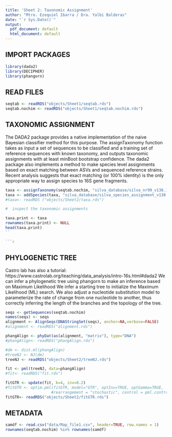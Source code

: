 ```yaml
---
title: 'Sheet 2: Taxonomic Assignment'
author: "Mtro. Ezequiel Ibarra / Dra. Yalbi Balderas"
date: "`r Sys.Date()`"
output:
  pdf_document: default
  html_document: default
---
```


## IMPORT PACKAGES

```r
library(dada2)
library(DECIPHER)  
library(phangorn)
```

## READ FILES

```r
seqtab <- readRDS("objects/Sheet1/seqtab.rds") 
seqtab.nochim <- readRDS("objects/Sheet1/seqtab.nochim.rds")
```

## TAXONOMIC ASSIGNMENT

The DADA2 package provides a native implementation of the naive Bayesian classifier method for this purpose. The assignTaxonomy function takes as input a set of sequences to be classified and a training set of reference sequences with known taxonomy, and outputs taxonomic assignments with at least minBoot bootstrap confidence.
The dada2 package also implements a method to make species level assignments based on exact matching between ASVs and sequenced reference strains. Recent analysis suggests that exact matching (or 100% identity) is the only appropriate way to assign species to 16S gene fragments. 

```r
taxa <- assignTaxonomy(seqtab.nochim, "silva_database/silva_nr99_v138.1_train_set.fa.gz", multithread=TRUE)
taxa <- addSpecies(taxa, "silva_database/silva_species_assignment_v138.1.fa.gz")
#taxa<- readRDS ("objects/Sheet2/taxa.rds")

#  inspect the taxonomic assignments
```
```r
taxa.print <- taxa 
rownames(taxa.print) <- NULL
head(taxa.print)
``

```r
```

## PHYLOGENETIC TREE

Castro lab has also a tutorial: https://www.castrolab.org/teaching/data_analysis/intro-16s.html#dada2
We can infer a phylogenetic tree using phangorn to make an inference based on Maximum Likelihood
We infer a starting tree to initialize the Maximum Likelihood (ML) search. We also adjust a nucleotide substitution model to parameterize the rate of change from one nucleotide to another, thus correctly inferring the length of the branches and the topology of the tree.

```r
seqs <- getSequences(seqtab.nochim)
names(seqs) <- seqs
alignment <- AlignSeqs(DNAStringSet(seqs), anchor=NA,verbose=FALSE)
#alignment <- readRDS("alignment.rds")

phangAlign <- phyDat(as(alignment, "matrix"), type="DNA")
#phangAlign<- readRDS("phangAlign.rds")

#dm <- dist.ml(phangAlign)
#treeNJ <- NJ(dm)
treeNJ <- readRDS("objects/Sheet2/treeNJ.rds")

fit <- pml(treeNJ, data=phangAlign)
#fit<- readRDS("fit.rds")

fitGTR <- update(fit, k=4, inv=0.2)
#fitGTR <- optim.pml(fitGTR, model="GTR", optInv=TRUE, optGamma=TRUE,
                    #rearrangement = "stochastic", control = pml.control(trace = 0))
fitGTR<- readRDS("objects/Sheet2/fitGTR.rds")
```

## METADATA

```r
samdf <- read.csv("data/Map_file1.csv", header=TRUE, row.names = 1)
rownames(seqtab.nochim) %in% rownames(samdf)
```











